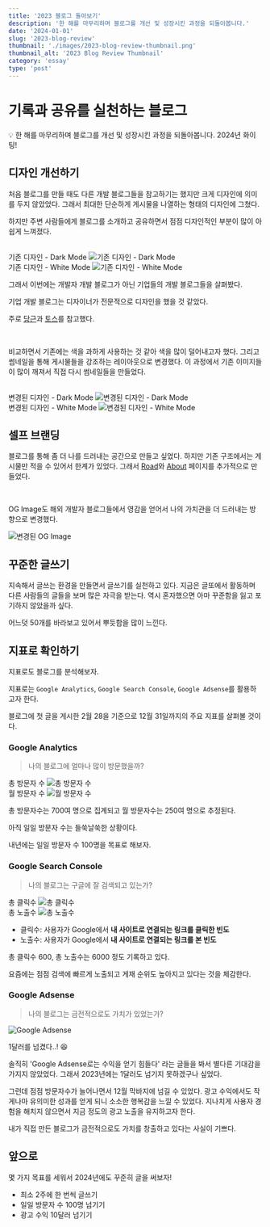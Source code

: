 ```yaml
---
title: '2023 블로그 돌아보기'
description: '한 해를 마무리하며 블로그를 개선 및 성장시킨 과정을 되돌아봅니다.'
date: '2024-01-01'
slug: '2023-blog-review'
thumbnail: './images/2023-blog-review-thumbnail.png'
thumbnail_alt: '2023 Blog Review Thumbnail'
category: 'essay'
type: 'post'
---
```


# 기록과 공유를 실천하는 블로그

<Callout>
  💡 한 해를 마무리하며 블로그를 개선 및 성장시킨 과정을 되돌아봅니다. 2024년 화이팅!
</Callout>

## 디자인 개선하기

처음 블로그를 만들 때도 다른 개발 블로그들을 참고하기는 했지만 크게 디자인에 의미를 두지 않았었다.
그래서 최대한 단순하게 게시물을 나열하는 형태의 디자인에 그쳤다.

하지만 주변 사람들에게 블로그를 소개하고 공유하면서 점점 디자인적인 부분이 많이 아쉽게 느껴졌다.

<br />

<div style={{ display: 'flex', justifyContent: 'center', gap: '10px' }}>
  <div>
    <span>기존 디자인 - Dark Mode</span>
    <Image
      src="https://raw.githubusercontent.com/jgjgill/blog/main/contents/essay/2023-blog-review/images/before-design-dark-mode.png"
      alt="기존 디자인 - Dark Mode"
    />
  </div>
  <div>
    <span>기존 디자인 - White Mode</span>
    <Image
      src="https://raw.githubusercontent.com/jgjgill/blog/main/contents/essay/2023-blog-review/images/before-design-white-mode.png"
      alt="기존 디자인 - White Mode"
    />
  </div>
</div>

그래서 이번에는 개발자 개발 블로그가 아닌 기업들의 개발 블로그들을 살펴봤다.

기업 개발 블로그는 디자이너가 전문적으로 디자인을 했을 것 같았다.

주로 [당근](https://about.daangn.com/blog/)과 [토스](https://toss.tech/)를 참고했다.

<br />

비교하면서 기존에는 색을 과하게 사용하는 것 같아 색을 많이 덜어내고자 했다.
그리고 썸네일을 통해 게시물들을 강조하는 레이아웃으로 변경했다.
이 과정에서 기존 이미지들이 많이 깨져서 직접 다시 썸네일들을 만들었다.

<br />

<div style={{ display: 'flex', justifyContent: 'center', gap: '10px' }}>
  <div>
    <span>변경된 디자인 - Dark Mode</span>
    <Image
      src="https://raw.githubusercontent.com/jgjgill/blog/main/contents/essay/2023-blog-review/images/after-design-dark-mode.png"
      alt="변경된 디자인 - Dark Mode"
    />
  </div>
  <div>
    <span>변경된 디자인 - White Mode</span>
    <Image
      src="https://raw.githubusercontent.com/jgjgill/blog/main/contents/essay/2023-blog-review/images/after-design-white-mode.png"
      alt="변경된 디자인 - White Mode"
    />
  </div>
</div>

## 셀프 브랜딩

블로그를 통해 좀 더 나를 드러내는 공간으로 만들고 싶었다.
하지만 기존 구조에서는 게시물만 적을 수 있어서 한계가 있었다.
그래서 [Road](https://jgjgill-blog.netlify.app/road)와 [About](https://jgjgill-blog.netlify.app/about) 페이지를 추가적으로 만들었다.

<br />

OG Image도 해외 개발자 블로그들에서 영감을 얻어서 나의 가치관을 더 드러내는 방향으로 변경했다.

<Image
  src="https://raw.githubusercontent.com/jgjgill/blog/main/contents/essay/2023-blog-review/images/after-og-image.png"
  alt="변경된 OG Image"
/>

## 꾸준한 글쓰기

지속해서 글쓰는 환경을 만들면서 글쓰기를 실천하고 있다.
지금은 글또에서 활동하며 다른 사람들의 글들을 보며 많은 자극을 받는다.
역시 혼자했으면 아마 꾸준함을 잃고 포기하지 않았을까 싶다.

어느덧 50개를 바라보고 있어서 뿌듯함을 많이 느낀다.

## 지표로 확인하기

지표로도 블로그를 분석해보자.

지표로는 `Google Analytics`, `Google Search Console`, `Google Adsense`를 활용하고자 한다.

블로그에 첫 글을 게시한 2월 28을 기준으로 12월 31일까지의 주요 지표를 살펴볼 것이다.

### Google Analytics

> 나의 블로그에 얼마나 많이 방문했을까?

<div style={{ display: 'flex', justifyContent: 'center', gap: '10px' }}>
  <div>
    <span>총 방문자 수</span>
    <Image
      src="https://raw.githubusercontent.com/jgjgill/blog/main/contents/essay/2023-blog-review/images/all-visit-user.png"
      alt="총 방문자 수"
    />
  </div>
  <div>
    <span>월 방문자 수</span>
    <Image
      src="https://raw.githubusercontent.com/jgjgill/blog/main/contents/essay/2023-blog-review/images/month-visit-user.png"
      alt="월 방문자 수"
    />
  </div>
</div>

총 방문자수는 700여 명으로 집계되고 월 방문자수는 250여 명으로 추정된다.

아직 일일 방문자 수는 들쑥날쑥한 상황이다.

내년에는 일일 방문자 수 100명을 목표로 해보자.

### Google Search Console

> 나의 블로그는 구글에 잘 검색되고 있는가?

<div style={{ display: 'flex', justifyContent: 'center', gap: '10px' }}>
  <div>
    <span>총 클릭수</span>
    <Image
      src="https://raw.githubusercontent.com/jgjgill/blog/main/contents/essay/2023-blog-review/images/total-number-of-clicks.png"
      alt="총 클릭수"
    />
  </div>
  <div>
    <span>총 노출수</span>
    <Image
      src="https://raw.githubusercontent.com/jgjgill/blog/main/contents/essay/2023-blog-review/images/total-impressions.png"
      alt="총 노출수"
    />
  </div>
</div>

- 클릭수: 사용자가 Google에서 **내 사이트로 연결되는 링크를 클릭한 빈도**
- 노출수: 사용자가 Google에서 **내 사이트로 연결되는 링크를 본 빈도**

총 클릭수 600, 총 노출수는 6000 정도 기록하고 있다.

요즘에는 점점 검색에 빠르게 노출되고 게재 순위도 높아지고 있다는 것을 체감한다.

### Google Adsense

> 나의 블로그는 금전적으로도 가치가 있었는가?

<Image
  src="https://raw.githubusercontent.com/jgjgill/blog/main/contents/essay/2023-blog-review/images/google-adsense.png"
  alt="Google Adsense"
/>

1달러를 넘겼다..! 😆

솔직히 'Google Adsense로는 수익을 얻기 힘들다' 라는 글들을 봐서 별다른 기대감을 가지지 않았었다.
그래서 2023년에는 1달러도 넘기지 못하겠구나 싶었다.

그런데 점점 방문자수가 늘어나면서 12월 막바지에 넘길 수 있었다.
광고 수익에서도 작게나마 유의미한 성과를 얻게 되니 소소한 행복감을 느낄 수 있었다.
지나치게 사용자 경험을 해치지 않으면서 지금 정도의 광고 노출을 유지하고자 한다.

내가 직접 만든 블로그가 금전적으로도 가치를 창출하고 있다는 사실이 기쁘다.

## 앞으로

몇 가지 목표를 세워서 2024년에도 꾸준히 글을 써보자!

- 최소 2주에 한 번씩 글쓰기
- 일일 방문자 수 100명 넘기기
- 광고 수익 10달러 넘기기
